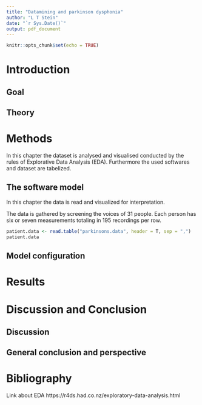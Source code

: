 ```yaml
---
title: "Datamining and parkinson dysphonia"
author: "L T Stein"
date: "`r Sys.Date()`"
output: pdf_document
---
```


```r
knitr::opts_chunk$set(echo = TRUE)
```


# Introduction


## Goal


## Theory

# Methods


In this chapter the dataset is analysed and visualised conducted by the rules
of Explorative Data Analysis (EDA). Furthermore the used softwares and dataset
are tabelized.


## The software model

In this chapter the data is read and visualized for interpretation.


The data is gathered by screening the voices of 31 people. Each person has
six or seven measurements totaling in 195 recordings per row.


```r
patient.data <- read.table("parkinsons.data", header = T, sep = ",")
patient.data
```

## Model configuration



# Results



# Discussion and Conclusion
## Discussion



## General conclusion and perspective



# Bibliography

Link about EDA
https://r4ds.had.co.nz/exploratory-data-analysis.html 

